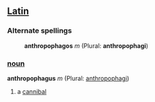==[[Latin]]==
===Alternate spellings===
:'''anthropophagos''' ''m'' (Plural: '''anthropophagi''')
===[[noun]]===
'''anthropophagus''' ''m'' (Plural: [[anthropophagi]])

#a [[cannibal]]